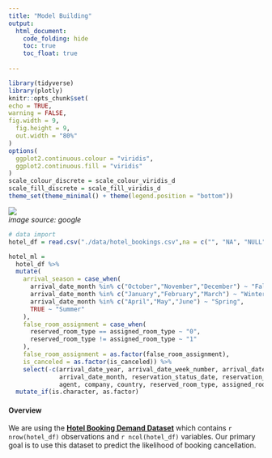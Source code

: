 ```yaml
---
title: "Model Building"
output:
  html_document:
    code_folding: hide
    toc: true
    toc_float: true
  
---
```

```r
library(tidyverse)
library(plotly)
knitr::opts_chunk$set(
echo = TRUE,
warning = FALSE,
fig.width = 9, 
  fig.height = 9,
  out.width = "80%"
)
options(
  ggplot2.continuous.colour = "viridis",
  ggplot2.continuous.fill = "viridis"
)
scale_colour_discrete = scale_colour_viridis_d
scale_fill_discrete = scale_fill_viridis_d
theme_set(theme_minimal() + theme(legend.position = "bottom"))
```

<img src="./images/model.jpg">\
_image source: google_


```r
# data import 
hotel_df = read.csv("./data/hotel_bookings.csv",na = c("", "NA", "NULL")) 

hotel_ml = 
  hotel_df %>% 
  mutate(
    arrival_season = case_when(
      arrival_date_month %in% c("October","November","December") ~ "Fall",
      arrival_date_month %in% c("January","February","March") ~ "Winter",
      arrival_date_month %in% c("April","May","June") ~ "Spring",
      TRUE ~ "Summer"
    ),
    false_room_assignment = case_when(
      reserved_room_type == assigned_room_type ~ "0",
      reserved_room_type != assigned_room_type ~ "1"
    ),
    false_room_assignment = as.factor(false_room_assignment),
    is_canceled = as.factor(is_canceled)) %>% 
    select(-c(arrival_date_year, arrival_date_week_number, arrival_date_day_of_month,
              arrival_date_month, reservation_status_date, reservation_status, 
              agent, company, country, reserved_room_type, assigned_room_type)) %>% 
  mutate_if(is.character, as.factor)

```

#### Overview   
We are using the [**Hotel Booking Demand Dataset**](https://www.sciencedirect.com/science/article/pii/S2352340918315191) which contains `r nrow(hotel_df)` observations and `r ncol(hotel_df)` variables. Our primary goal is to use this dataset to predict the likelihood of booking cancellation. 



